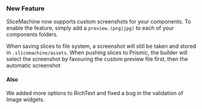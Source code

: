 ### New Feature

SliceMachine now supports custom screenshots for your components.
To enable the feature, simply add a `preview.(png|jpg)` to each of your components folders.

When saving slices to file system, a screenshot will still be taken and stored in `.slicemachine/assets`.
When pushing slices to Prismic, the builder will select the screenshot by favouring the custom preview file first,
then the automatic screenshot

#### Also

We added more options to RichText and fixed a bug in the validation of Image widgets.